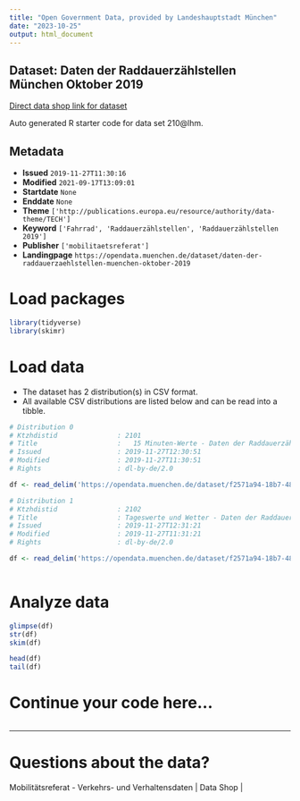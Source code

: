 ```yaml
---
title: "Open Government Data, provided by Landeshauptstadt München"
date: "2023-10-25"
output: html_document
---
```


## Dataset: Daten der Raddauerzählstellen München Oktober 2019

[Direct data shop link for dataset](https://opendata.muenchen.de/dataset/daten-der-raddauerzaehlstellen-muenchen-oktober-2019)

Auto generated R starter code for data set 210@lhm.

## Metadata

- **Issued** `2019-11-27T11:30:16`
- **Modified** `2021-09-17T13:09:01`
- **Startdate** `None`
- **Enddate** `None`
- **Theme** `['http://publications.europa.eu/resource/authority/data-theme/TECH']`
- **Keyword** `['Fahrrad', 'Raddauerzählstellen', 'Raddauerzählstellen 2019']`
- **Publisher** `['mobilitaetsreferat']`
- **Landingpage** `https://opendata.muenchen.de/dataset/daten-der-raddauerzaehlstellen-muenchen-oktober-2019`


# Load packages

```r

library(tidyverse)
library(skimr)

```

# Load data

-   The dataset has 2 distribution(s) in CSV format.
-   All available CSV distributions are listed below and can be read into a tibble.

```r

# Distribution 0
# Ktzhdistid               : 2101
# Title                    :   15 Minuten-Werte - Daten der Raddauerzählstellen München Oktober 2019
# Issued                   : 2019-11-27T12:30:51
# Modified                 : 2019-11-27T11:30:51
# Rights                   : dl-by-de/2.0

df <- read_delim('https://opendata.muenchen.de/dataset/f2571a94-18b7-48fa-8440-6a10d6a7b99b/resource/05623bcf-135b-4c20-a268-a4eea47a90aa/download/rad20191015min.csv')

# Distribution 1
# Ktzhdistid               : 2102
# Title                    : Tageswerte und Wetter - Daten der Raddauerzählstellen München Oktober 2019
# Issued                   : 2019-11-27T12:31:21
# Modified                 : 2019-11-27T11:31:21
# Rights                   : dl-by-de/2.0

df <- read_delim('https://opendata.muenchen.de/dataset/f2571a94-18b7-48fa-8440-6a10d6a7b99b/resource/34e46c29-08e9-48f6-a017-f69ad5b4e775/download/rad201910tage.csv')



```

# Analyze data

```r

glimpse(df)
str(df)
skim(df)

head(df)
tail(df)

```

# Continue your code here...

```r

```

------------------------------------------------------------------------

# Questions about the data?

Mobilitätsreferat - Verkehrs- und Verhaltensdaten | Data Shop | 
